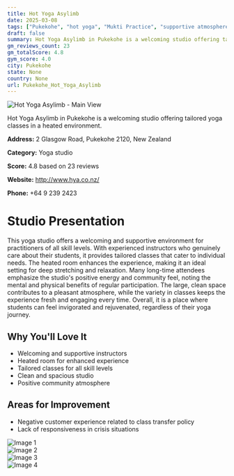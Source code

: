 ```yaml
---
title: Hot Yoga Asylimb
date: 2025-03-08
tags: ["Pukekohe", "hot yoga", "Mukti Practice", "supportive atmosphere", "spacious", "Pukekohe"]  
draft: false
summary: Hot Yoga Asylimb in Pukekohe is a welcoming studio offering tailored yoga classes in a heated environment.
gm_reviews_count: 23
gm_totalScore: 4.8
gym_score: 4.0
city: Pukekohe
state: None
country: None
url: Pukekohe_Hot_Yoga_Asylimb
---
```


<div className="aspect-[16/9] relative my-8">
  <img 
    src="https://lh5.googleusercontent.com/p/AF1QipN2nPN0rX1G7T3jCs2pPp_ORzUibTItrxl1JpGs=w1920-h1080-k-no"
    alt="Hot Yoga Asylimb - Main View"
    className="object-cover absolute inset-0 w-full h-full rounded-lg"
  />
</div>

Hot Yoga Asylimb in Pukekohe is a welcoming studio offering tailored yoga classes in a heated environment.

**Address:** 2 Glasgow Road, Pukekohe 2120, New Zealand

**Category:** Yoga studio

**Score:** 4.8 based on 23 reviews

**Website:** http://www.hya.co.nz/

**Phone:** +64 9 239 2423

# Studio Presentation

This yoga studio offers a welcoming and supportive environment for practitioners of all skill levels. With experienced instructors who genuinely care about their students, it provides tailored classes that cater to individual needs. The heated room enhances the experience, making it an ideal setting for deep stretching and relaxation. Many long-time attendees emphasize the studio's positive energy and community feel, noting the mental and physical benefits of regular participation. The large, clean space contributes to a pleasant atmosphere, while the variety in classes keeps the experience fresh and engaging every time. Overall, it is a place where students can feel invigorated and rejuvenated, regardless of their yoga journey.



## Why You'll Love It

- Welcoming and supportive instructors
- Heated room for enhanced experience
- Tailored classes for all skill levels
- Clean and spacious studio
- Positive community atmosphere

## Areas for Improvement

- Negative customer experience related to class transfer policy
- Lack of responsiveness in crisis situations

<div className="grid grid-cols-1 xl:grid-cols-2 gap-4 my-8">
<div className="aspect-[4/3] relative"><img src="https://lh5.googleusercontent.com/p/AF1QipOmfOAaZP4Iottk5eLKa9jTAfZlJNhObpr0lVC9=w1920-h1080-k-no" alt="Image 1" className="object-cover absolute inset-0 w-full h-full rounded-lg" /></div>
<div className="aspect-[4/3] relative"><img src="https://lh5.googleusercontent.com/p/AF1QipOaD5P4UktOoAG967OOql5IEOxEuLZmT_KeJtKo=w1920-h1080-k-no" alt="Image 2" className="object-cover absolute inset-0 w-full h-full rounded-lg" /></div>
<div className="aspect-[4/3] relative"><img src="https://lh5.googleusercontent.com/p/AF1QipM4FoXvAFuw8M_mgnqMqMm-thJZaR0yQl2nQ372=w1920-h1080-k-no" alt="Image 3" className="object-cover absolute inset-0 w-full h-full rounded-lg" /></div>
<div className="aspect-[4/3] relative"><img src="https://lh5.googleusercontent.com/p/AF1QipO79ZLjQhz5JV-OTcd9ne9cPR7bjwzMesyswg0P=w1920-h1080-k-no" alt="Image 4" className="object-cover absolute inset-0 w-full h-full rounded-lg" /></div>
</div>